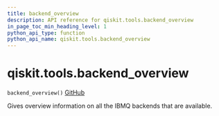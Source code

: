 ```yaml
---
title: backend_overview
description: API reference for qiskit.tools.backend_overview
in_page_toc_min_heading_level: 1
python_api_type: function
python_api_name: qiskit.tools.backend_overview
---
```


# qiskit.tools.backend\_overview

<span id="qiskit.tools.backend_overview" />

`backend_overview()` [GitHub](https://github.com/qiskit/qiskit/tree/stable/0.21/qiskit/tools/monitor/overview.py "view source code")

Gives overview information on all the IBMQ backends that are available.

